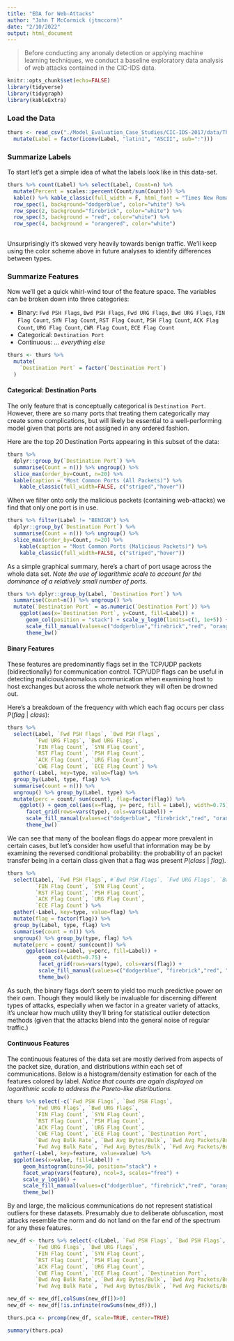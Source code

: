 ```yaml
---
title: "EDA for Web-Attacks"
author: "John T McCormick (jtmccorm)"
date: "2/10/2022"
output: html_document
---
```


> Before conducting any anonaly detection or applying machine learning techniques, we conduct a baseline exploratory data analysis of web attacks contained in the CIC-IDS data. 

```r
knitr::opts_chunk$set(echo=FALSE)
library(tidyverse)
library(tidygraph)
library(kableExtra)
```

### Load the Data

```r
thurs <- read_csv("./Model_Evaluation_Case_Studies/CIC-IDS-2017/data/Thursday-WorkingHours-Morning-WebAttacks.pcap_ISCX.csv") %>%
  mutate(Label = factor(iconv(Label, "latin1", "ASCII", sub=":")))
```

### Summarize Labels

To start let's get a simple idea of what the labels look like in this data-set.

```r
thurs %>% count(Label) %>% select(Label, Count=n) %>%
  mutate(Percent = scales::percent(Count/sum(Count))) %>%
  kable() %>% kable_classic(full_width = F, html_font = "Times New Roman") %>%
  row_spec(1, background="dodgerblue", color="white") %>%
  row_spec(2, background="firebrick", color="white") %>%
  row_spec(3, background = "red", color="white") %>%
  row_spec(4, background = "orangered", color="white")
  
```

Unsurprisingly it's skewed very heavily towards benign traffic. We'll keep using the color scheme above in future analyses to identify differences between types.

### Summarize Features

Now we'll get a quick whirl-wind tour of the feature space. The variables can be broken down into three categories:

  - Binary: `Fwd PSH Flags`, `Bwd PSH Flags`, `Fwd URG Flags`, `Bwd URG Flags`, `FIN Flag Count`, `SYN Flag Count`, `RST Flag Count`, `PSH Flag Count`, `ACK Flag Count`, `URG Flag Count`, `CWR Flag Count`, `ECE Flag Count`
  - Categorical: `Destination Port`
  - Continuous: *... everything else*
  
```r
thurs <- thurs %>% 
  mutate(
    `Destination Port` = factor(`Destination Port`)
  )
```

  
#### Categorical: Destination Ports

The only feature that is conceptually categorical is `Destination Port`. However, there are so many ports that treating them categorically may create some complications, but will likely be essential to a well-performing model given that ports are not assigned in any ordered fashion.

Here are the top 20 Destination Ports appearing in this subset of the data:

```r
thurs %>% 
  dplyr::group_by(`Destination Port`) %>% 
  summarise(Count = n()) %>% ungroup() %>%
  slice_max(order_by=Count, n=20) %>% 
  kable(caption = "Most Common Ports (All Packets)") %>%
    kable_classic(full_width=FALSE, c("striped","hover")) 
```

When we filter onto only the malicious packets (containing web-attacks) we find that only one port is in use.

```r
thurs %>% filter(Label != "BENIGN") %>%
  dplyr::group_by(`Destination Port`) %>% 
  summarise(Count = n()) %>% ungroup() %>%
  slice_max(order_by=Count, n=20) %>% 
    kable(caption = "Most Common Ports (Malicious Packets)") %>% 
    kable_classic(full_width=FALSE, c("striped","hover")) 
```

As a simple graphical summary, here's a chart of port usage across the whole data set. *Note the use of logarithmic scale to account for the dominance of a relatively small number of ports.*

```r
thurs %>% dplyr::group_by(Label, `Destination Port`) %>%
  summarise(Count=n()) %>% ungroup() %>%
  mutate(`Destination Port` = as.numeric(`Destination Port`)) %>%
    ggplot(aes(x=`Destination Port`, y=Count, fill=Label)) +
      geom_col(position = "stack") + scale_y_log10(limits=c(1, 1e+5)) + xlim(-10, 20000) +
      scale_fill_manual(values=c("dodgerblue","firebrick","red", "orangered")) +
      theme_bw()
```

#### Binary Features

These features are predominantly flags set in the TCP/UDP packets (bidirectionally) for communication control. TCP/UDP flags can be useful in detecting malicious/anomalous communication when examining host to host exchanges but across the whole network they will often be drowned out. 

Here's a breakdown of the frequency with which each flag occurs per class $P(flag\ |\ class)$:

```r
thurs %>% 
  select(Label, `Fwd PSH Flags`, `Bwd PSH Flags`, 
         `Fwd URG Flags`, `Bwd URG Flags`, 
         `FIN Flag Count`, `SYN Flag Count`, 
         `RST Flag Count`, `PSH Flag Count`, 
         `ACK Flag Count`, `URG Flag Count`, 
         `CWE Flag Count`, `ECE Flag Count`) %>%
  gather(-Label, key=type, value=flag) %>% 
  group_by(Label, type, flag) %>%
  summarise(count = n()) %>% 
  ungroup() %>% group_by(Label, type) %>%
  mutate(perc = count/ sum(count), flag=factor(flag)) %>%
    ggplot() + geom_col(aes(x=flag, y= perc, fill = Label), width=0.75) +
      facet_grid(rows=vars(type), cols=vars(Label)) +
      scale_fill_manual(values=c("dodgerblue", "firebrick","red", "orangered")) +
      theme_bw()
```

We can see that many of the boolean flags do appear more prevalent in certain cases, but let's consider how useful that information may be by examining the reversed conditional probability: the probability of an packet transfer being in a certain class given that a flag was present $P(class\ |\ flag)$.

```r
thurs %>% 
  select(Label, `Fwd PSH Flags`, #`Bwd PSH Flags`, `Fwd URG Flags`, `Bwd URG Flags`, `CWE Flag Count`, 
         `FIN Flag Count`, `SYN Flag Count`, 
         `RST Flag Count`, `PSH Flag Count`, 
         `ACK Flag Count`, `URG Flag Count`, 
         `ECE Flag Count`) %>%
  gather(-Label, key=type, value=flag) %>% 
  mutate(flag = factor(flag)) %>%
  group_by(Label, type, flag) %>%
  summarise(count = n()) %>% 
  ungroup() %>% group_by(type, flag) %>%
  mutate(perc = count/ sum(count)) %>%
      ggplot(aes(x=Label, y=perc, fill=Label)) +
          geom_col(width=0.75) +
          facet_grid(rows=vars(type), cols=vars(flag)) +
          scale_fill_manual(values=c("dodgerblue", "firebrick","red", "orangered")) +
          theme_bw()
```

As such, the binary flags don't seem to yield too much predictive power on their own. Though they would likely be invaluable for discerning different types of attacks, especially when we factor in a greater variety of attacks, it's unclear how much utility they'll bring for statistical outlier detection methods (given that the attacks blend into the general noise of regular traffic.)

#### Continuous Features

The continuous features of the data set are mostly derived from aspects of the packet size, duration, and distributions within each set of communications. Below is a histogram/density estimation for each of the features colored by label. *Notice that counts are again displayed on logarithmic scale to address the Pareto-like distributions.*

```r
thurs %>% select(-c(`Fwd PSH Flags`, `Bwd PSH Flags`, 
         `Fwd URG Flags`, `Bwd URG Flags`, 
         `FIN Flag Count`, `SYN Flag Count`, 
         `RST Flag Count`, `PSH Flag Count`, 
         `ACK Flag Count`, `URG Flag Count`, 
         `CWE Flag Count`, `ECE Flag Count`, `Destination Port`,
         `Bwd Avg Bulk Rate`, `Bwd Avg Bytes/Bulk`, `Bwd Avg Packets/Bulk`,
         `Fwd Avg Bulk Rate`, `Fwd Avg Bytes/Bulk`, `Fwd Avg Packets/Bulk`))%>% 
  gather(-Label, key=feature, value=value) %>%
  ggplot(aes(x=value, fill=Label)) +
     geom_histogram(bins=50, position="stack") +
     facet_wrap(vars(feature), ncol=3, scales="free") +
     scale_y_log10() +
     scale_fill_manual(values=c("dodgerblue", "firebrick","red", "orangered")) +
     theme_bw()
```

By and large, the malicious communications do not represent statistical outliers for these datasets. Presumably due to deliberate obfuscation, most attacks resemble the norm and do not land on the far end of the spectrum for any these features.


```r
new_df <- thurs %>% select(-c(Label, `Fwd PSH Flags`, `Bwd PSH Flags`, 
         `Fwd URG Flags`, `Bwd URG Flags`, 
         `FIN Flag Count`, `SYN Flag Count`, 
         `RST Flag Count`, `PSH Flag Count`, 
         `ACK Flag Count`, `URG Flag Count`, 
         `CWE Flag Count`, `ECE Flag Count`, `Destination Port`,
         `Bwd Avg Bulk Rate`, `Bwd Avg Bytes/Bulk`, `Bwd Avg Packets/Bulk`,
         `Fwd Avg Bulk Rate`, `Fwd Avg Bytes/Bulk`, `Fwd Avg Packets/Bulk`)) %>% drop_na()

new_df <- new_df[,colSums(new_df[])>0]
new_df <- new_df[!is.infinite(rowSums(new_df)),]

thurs.pca <- prcomp(new_df, scale=TRUE, center=TRUE)
```


```r
summary(thurs.pca)
```

